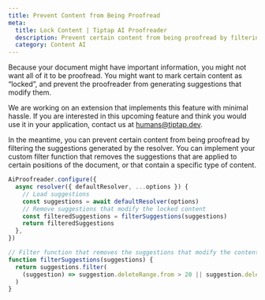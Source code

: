 ```yaml
---
title: Prevent Content from Being Proofread
meta:
  title: Lock Content | Tiptap AI Proofreader
  description: Prevent certain content from being proofread by filtering suggestions.
  category: Content AI
---
```


Because your document might have important information, you might not want all of it to be proofread. You might want to mark certain content as “locked”, and prevent the proofreader from generating suggestions that modify them.

We are working on an extension that implements this feature with minimal hassle. If you are interested in this upcoming feature and think you would use it in your application, contact us at humans@tiptap.dev.

In the meantime, you can prevent certain content from being proofread by filtering the suggestions generated by the resolver. You can implement your custom filter function that removes the suggestions that are applied to certain positions of the document, or that contain a specific type of content.

```ts
AiProofreader.configure({
  async resolver({ defaultResolver, ...options }) {
    // Load suggestions
    const suggestions = await defaultResolver(options)
    // Remove suggestions that modify the locked content
    const filteredSuggestions = filterSuggestions(suggestions)
    return filteredSuggestions
  },
})

// Filter function that removes the suggestions that modify the content in positions between 10 and 20.
function filterSuggestions(suggestions) {
  return suggestions.filter(
    (suggestion) => suggestion.deleteRange.from > 20 || suggestion.deleteRange.to < 10,
  )
}
```
